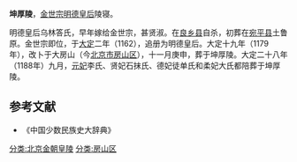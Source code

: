 '''坤厚陵'''，[[金世宗|金世宗]][[明德皇后_(金朝)|明德皇后]]陵寝。

明德皇后乌林答氏，早年嫁给金世宗，甚贤淑。在[[良乡县|良乡县]]自杀，初葬在[[宛平县|宛平县]]土鲁原。金世宗即位，于[[大定_(金朝)|大定]]二年（1162），追册为明德皇后。大定十九年（1179年），改卜于大房山（今[[北京市|北京市]][[房山区|房山区]]），十一月庚申，葬于坤厚陵。大定二十八年（1188年）九月，[[李妃_(金世宗)|元妃]]李氏、贤妃石抹氏、德妃徒单氏和柔妃大氏都陪葬于坤厚陵。
==参考文献==
*《中国少数民族史大辞典》
[[分类:北京金朝皇陵|分类:北京金朝皇陵]]
[[分类:房山区|分类:房山区]]